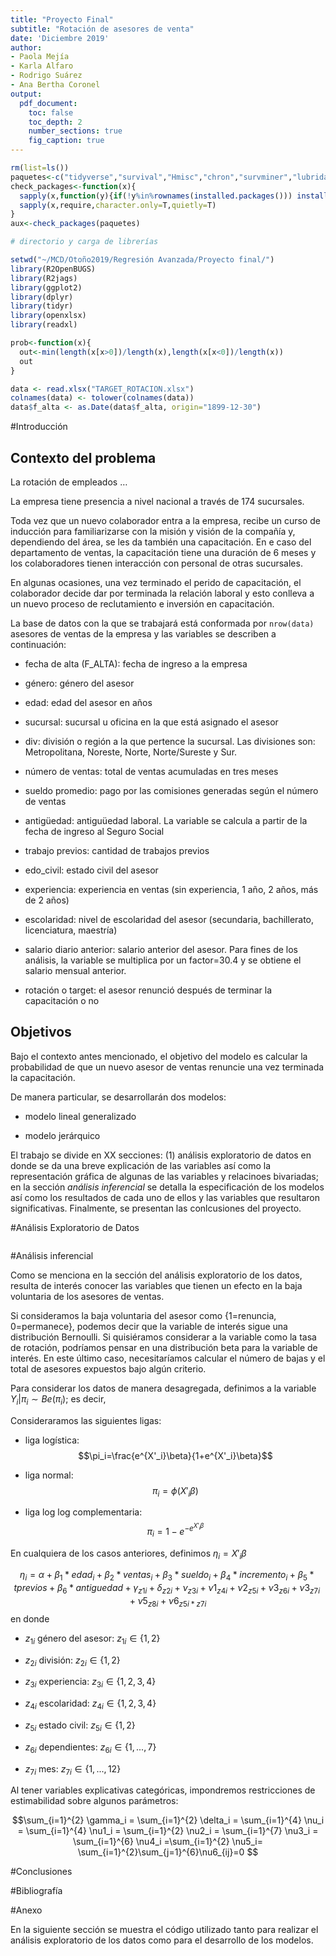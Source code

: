 ```yaml
---
title: "Proyecto Final"
subtitle: "Rotación de asesores de venta"
date: 'Diciembre 2019'
author:
- Paola Mejía 
- Karla Alfaro 
- Rodrigo Suárez
- Ana Bertha Coronel 
output:
  pdf_document:
    toc: false
    toc_depth: 2
    number_sections: true
    fig_caption: true
---
```


```r
rm(list=ls())
paquetes<-c("tidyverse","survival","Hmisc","chron","survminer","lubridate","here","ggridges","ggrepel","xtable","cowplot","magick","grid","gridExtra")
check_packages<-function(x){
  sapply(x,function(y){if(!y%in%rownames(installed.packages())) install.packages(y,quiet=T)})
  sapply(x,require,character.only=T,quietly=T)
}
aux<-check_packages(paquetes)
```


```r
# directorio y carga de librerías 

setwd("~/MCD/Otoño2019/Regresión Avanzada/Proyecto final/")
library(R2OpenBUGS)
library(R2jags)
library(ggplot2)
library(dplyr)
library(tidyr)
library(openxlsx)
library(readxl)

prob<-function(x){
  out<-min(length(x[x>0])/length(x),length(x[x<0])/length(x))
  out
}

```

```r
data <- read.xlsx("TARGET_ROTACION.xlsx")
colnames(data) <- tolower(colnames(data))
data$f_alta <- as.Date(data$f_alta, origin="1899-12-30")
```

#Introducción

## Contexto del problema

La rotación de empleados ... 

La empresa tiene presencia a nivel nacional a través de 174 sucursales. 

Toda vez que un nuevo colaborador entra a la empresa, recibe un curso de inducción para familiarizarse con la misión y visión de la compañía y, dependiendo del área, se les da también una capacitación. En e caso del departamento de ventas, la capacitación tiene una duración de 6 meses y los colaboradores tienen interacción con personal de otras sucursales. 

En algunas ocasiones, una vez terminado el perido de capacitación, el colaborador decide dar por terminada la relación laboral y esto conlleva a un nuevo proceso de reclutamiento e inversión en capacitación. 

La base de datos con la que se trabajará está conformada por `nrow(data)` asesores de ventas de la empresa y las variables se describen a continuación: 

+ fecha de alta (F_ALTA): fecha de ingreso a la empresa

+ género: género del asesor 

+ edad: edad del asesor en años

+ sucursal: sucursal u oficina en la que está asignado el asesor

+ div: división o región a la que pertence la sucursal. Las divisiones son: Metropolitana, Noreste, Norte, Norte/Sureste y Sur. 

+ número de ventas: total de ventas acumuladas en tres meses

+ sueldo promedio: pago por las comisiones generadas según el número de ventas

+ antigüedad: antiguüedad laboral. La variable se calcula a partir de la fecha de ingreso al Seguro Social

+ trabajo previos: cantidad de trabajos previos 

+ edo_civil: estado civil del asesor

+ experiencia: experiencia en ventas (sin experiencia, 1 año, 2 años, más de 2 años)

+ escolaridad: nivel de escolaridad del asesor (secundaria, bachillerato, licenciatura, maestría)

+ salario diario anterior: salario anterior del asesor. Para fines de los análisis, la variable se multiplica por un factor=30.4 y se obtiene el salario mensual anterior. 

+ rotación o target: el asesor renunció después de terminar la capacitación o no

## Objetivos

Bajo el contexto antes mencionado, el objetivo del modelo es calcular la probabilidad de que un nuevo asesor de ventas renuncie una vez terminada la capacitación. 

De manera particular, se desarrollarán dos modelos: 

+ modelo lineal generalizado

+ modelo jerárquico

El trabajo se divide en XX secciones: (1) análisis exploratorio de datos en donde se da una breve explicación de las variables así como la representación gráfica de algunas de las variables y relacinoes bivariadas; en la sección *análisis inferencial* se detalla la especificación de los modelos así como los resultados de cada uno de ellos y las variables que resultaron significativas. Finalmente, se presentan las conlcusiones del proyecto. 

#Análisis Exploratorio de Datos

```r

```

#Análisis inferencial 

Como se menciona en la sección del análisis exploratorio de los datos, resulta de interés conocer las variables que tienen un efecto en la baja voluntaria de los asesores de ventas. 

Si consideramos la baja voluntaria del asesor como \{1=renuncia, 0=permanece\}, podemos decir que la variable de interés sigue una distribución Bernoulli. Si quisiéramos considerar a la variable como la tasa de rotación, podríamos pensar en una distribución beta para la variable de interés. En este último caso, necesitaríamos calcular el número de bajas y el total de asesores expuestos bajo algún criterio. 

Para considerar los datos de manera desagregada, definimos a la variable $Y_i|\pi_i\sim Be(\pi_i)$; es decir,


\begin{equation}
  Y_i|\pi_i =
    \begin{cases}
      1 & \text{si el asesor renuncia después de la capacitación}\\
      0 & \text{si el asesor permance después de la capacitación}\\
\end{cases}       
\end{equation}

Consideraramos las siguientes ligas:

+ liga logística: $$\pi_i=\frac{e^{X'_i}\beta}{1+e^{X'_i}\beta}$$

+ liga normal: $$\pi_i=\phi(X'_i\beta)$$

+ liga log log complementaria: $$\pi_i=1-e^{-e^{X'_i\beta}}$$

En cualquiera de los casos anteriores, definimos $\eta_i=X'_i\beta$

$$\eta_i=\alpha+\beta_1*edad_i+\beta_2*ventas_i + \beta_3*sueldo_i + \beta_4*incremento_i + \beta_5*tprevios+\beta_6*antiguedad + \gamma_{z1i} + \delta_{z2i} + \nu_{z3i} + \nu1_{z4i}+\nu2_{z5i}+\nu3_{z6i}+\nu3_{z7i}+\nu5_{z8i}+ \nu6_{z5i*z7i}$$
en donde

+ $z_{1i}$ género del asesor: $z_{1i} \in \{1,2\}$

+ $z_{2i}$  división: $z_{2i} \in \{1,2\}$

+ $z_{3i}$ experiencia: $z_{3i} \in \{1,2,3,4\}$

+ $z_{4i}$ escolaridad: $z_{4i} \in \{1,2,3,4\}$

+ $z_{5i}$ estado civil: $z_{5i} \in \{1,2\}$

+ $z_{6i}$ dependientes: $z_{6i} \in \{1,...,7\}$

+ $z_{7i}$ mes: $z_{7i} \in \{1,...,12\}$

Al tener variables explicativas categóricas, impondremos restricciones de estimabilidad sobre algunos parámetros: 

$$\sum_{i=1}^{2} \gamma_i = \sum_{i=1}^{2} \delta_i = \sum_{i=1}^{4} \nu_i = \sum_{i=1}^{4} \nu1_i = \sum_{i=1}^{2}  \nu2_i = \sum_{i=1}^{7}  \nu3_i = \sum_{i=1}^{6} \nu4_i =\sum_{i=1}^{2} \nu5_i= \sum_{i=1}^{2}\sum_{j=1}^{6}\nu6_{ij}=0 $$





#Conclusiones

#Bibliografía

#Anexo

En la siguiente sección se muestra el código utilizado tanto para realizar el análisis exploratorio de los datos como para el desarrollo de los modelos. 

